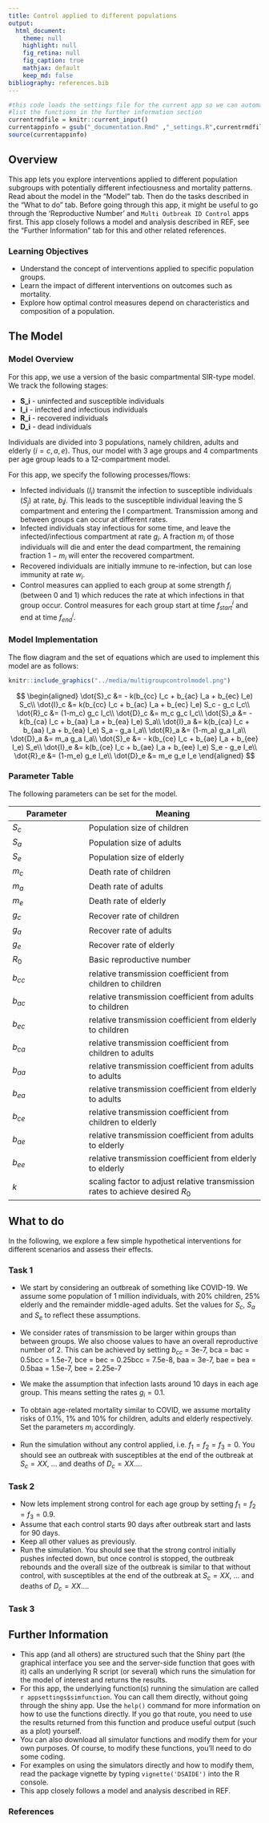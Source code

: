 ```yaml
---
title: Control applied to different populations 
output:
  html_document:
    theme: null
    highlight: null
    fig_retina: null
    fig_caption: true
    mathjax: default 
    keep_md: false
bibliography: references.bib
---
```



```r
#this code loads the settings file for the current app so we can automatically
#list the functions in the further information section
currentrmdfile = knitr::current_input()
currentappinfo = gsub("_documentation.Rmd" ,"_settings.R",currentrmdfile)
source(currentappinfo)
```



## Overview {#shinytab1}  
This app lets you explore interventions applied to different population subgroups with potentially different infectiousness and mortality patterns. Read about the model in the "Model" tab. Then do the tasks described in the "What to do" tab. Before going through this app, it might be useful to go through the 'Reproductive Number' and `Multi Outbreak ID Control` apps first. This app closely follows a model and analysis described in REF, see the "Further Information" tab for this and other related references.


### Learning Objectives  
* Understand the concept of interventions applied to specific population groups.  
* Learn the impact of different interventions on outcomes such as  mortality.
* Explore how optimal control measures depend on characteristics and composition of a population.  


## The Model {#shinytab2}

### Model Overview
For this app, we use a version of the basic compartmental SIR-type model. We track the following stages:

* **S_i** - uninfected and susceptible individuals 
* **I_i** - infected and infectious individuals
* **R_i** - recovered individuals
* **D_i** - dead individuals

Individuals are divided into 3 populations, namely children, adults and elderly ($i=c,a,e$). Thus, our model with 3 age groups and 4 compartments per age group leads to a 12-compartment model.

For this app, we specify the following processes/flows: 

* Infected individuals ($I_i$) transmit the infection to susceptible individuals ($S_j$) at rate, $b_ij$. This leads to the susceptible individual leaving the S compartment and entering the I compartment. Transmission among and between groups can occur at different rates.   
* Infected individuals stay infectious for some time, and leave the infected/infectious compartment at rate $g_i$. A fraction $m_i$ of those individuals will die and enter the dead compartment, the remaining fraction $1-m_i$ will enter the recovered compartment. 
* Recovered individuals are initially immune to re-infection, but can lose immunity at rate $w_i$.
* Control measures can applied to each group at some strength $f_i$ (between 0 and 1) which reduces the rate at which infections in that group occur. Control measures for each group start at time $f^i_{start}$ and end at time $f^i_{end}$.


### Model Implementation
The flow diagram and the set of equations which are used to implement this model are as follows:

```r
knitr::include_graphics("../media/multigroupcontrolmodel.png")
```


$$
\begin{aligned}
\dot{S}_c &= - k(b_{cc} I_c + b_{ac} I_a + b_{ec} I_e) S_c\\
\dot{I}_c &=   k(b_{cc} I_c + b_{ac} I_a + b_{ec} I_e) S_c - g_c I_c\\
\dot{R}_c &= (1-m_c) g_c I_c\\
\dot{D}_c &= m_c g_c I_c\\
\dot{S}_a &= - k(b_{ca} I_c + b_{aa} I_a + b_{ea} I_e) S_a\\
\dot{I}_a &=   k(b_{ca} I_c + b_{aa} I_a + b_{ea} I_e) S_a - g_a I_a\\
\dot{R}_a &= (1-m_a) g_a I_a\\
\dot{D}_a &= m_a g_a I_a\\
\dot{S}_e &= - k(b_{ce} I_c + b_{ae} I_a + b_{ee} I_e) S_e\\
\dot{I}_e &=   k(b_{ce} I_c + b_{ae} I_a + b_{ee} I_e) S_e - g_e I_e\\
\dot{R}_e &= (1-m_e) g_e I_e\\
\dot{D}_e &= m_e g_e I_e
\end{aligned}
$$

### Parameter Table

The following parameters can be set for the model.


| Parameter	  | Meaning	                    |  
|-------------|-----------------------------|
| $S_c$       | Population size of children | 
| $S_a$       | Population size of adults   |
| $S_e$       | Population size of elderly  |  
| $m_c$       | Death rate of children      | 
| $m_a$       | Death rate of adults        |  
| $m_e$       | Death rate of elderly       | 
| $g_c$       | Recover rate of children    | 
| $g_a$       | Recover rate of adults      | 
| $g_e$       | Recover rate of elderly     | 
| $R_0$       | Basic reproductive number   | 
| $b_{cc}$    | relative transmission coefficient from children to children  | 
| $b_{ac}$    | relative transmission coefficient from adults to children    | 
| $b_{ec}$    | relative transmission coefficient from elderly to children   | 
| $b_{ca}$    | relative transmission coefficient from children to adults    | 
| $b_{aa}$    | relative transmission coefficient from adults to adults      | 
| $b_{ea}$    | relative transmission coefficient from elderly to adults     | 
| $b_{ce}$    | relative transmission coefficient from children to elderly   | 
| $b_{ae}$    | relative transmission coefficient from adults to elderly     | 
| $b_{ee}$    | relative transmission coefficient from elderly to elderly    | 
| $k$         | scaling factor to adjust relative transmission rates to achieve desired $R_0$  | 



## What to do {#shinytab3}

In the following, we explore a few simple hypothetical interventions for different scenarios and assess their effects.

### Task 1 

* We start by considering an outbreak of something like COVID-19. We assume some population of 1 million individuals, with 20% children, 25% elderly and the remainder middle-aged adults. Set the values for $S_c$, $S_a$ and $S_e$ to reflect these assumptions.

* We consider rates of transmission to be larger within groups than between groups. We also choose values to have an overall reproductive number of 2. This can be achieved by setting $b_{cc}$ = 3e-7, bca = bac = 0.5bcc = 1.5e-7, bce = bec = 0.25bcc = 7.5e-8, baa = 3e-7, bae = bea = 0.5baa = 1.5e-7, bee = 2.25e-7

* We make the assumption that infection lasts around 10 days in each age group. This means setting the rates $g_i=0.1$.

* To obtain age-related mortality similar to COVID, we assume mortality risks of 0.1%, 1% and 10% for children, adults and elderly respectively. Set the parameters $m_i$ accordingly.

* Run the simulation without any control applied, i.e. $f_1 = f_2 = f_3 = 0$. You should see an outbreak with susceptibles at the end of the outbreak at $S_c = XX$, ... and deaths of $D_c = XX$....


### Task 2
* Now lets implement strong control for each age group by setting $f_1 = f_2 = f_3 = 0.9$.
* Assume that each control starts 90 days after outbreak start and lasts for 90 days.
* Keep all other values as previously.
* Run the simulation. You should see that the strong control initially pushes infected down, but once control is stopped, the outbreak rebounds and the overall size of the outbreak is similar to that without control, with 
susceptibles at the end of the outbreak at $S_c = XX$, ... and deaths of $D_c = XX$....

### Task 3



## Further Information {#shinytab4}
* This app (and all others) are structured such that the Shiny part (the graphical interface you see and the server-side function that goes with it) calls an underlying R script (or several) which runs the simulation for the model of interest and returns the results.
* For this app, the underlying function(s) running the simulation are called ``r appsettings$simfunction``. You can call them directly, without going through the shiny app. Use the `help()` command for more information on how to use the functions directly. If you go that route, you need to use the results returned from this function and produce useful output (such as a plot) yourself. 
* You can also download all simulator functions and modify them for your own purposes.  Of course, to modify these functions, you'll need to do some coding.
* For examples on using the simulators directly and how to modify them, read the package vignette by typing `vignette('DSAIDE')` into the R console.
* This app closely follows a model and analysis described in REF. 

### References



